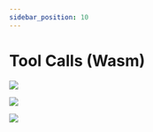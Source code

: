 ```yaml
---
sidebar_position: 10
---
```



# Tool Calls (Wasm)

![](/img/tool-calls-1.png)

![](/img/tool-calls-2.png)

![](/img/tool-calls-3.png)
